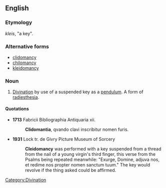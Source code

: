 ==English==

===Etymology===
{{etyl|grc}} ''kleis'', "a key".

===Alternative forms===
* [[clidomancy]]
* [[chilomancy]]
* [[kleidomancy]]

===Noun===
{{en-noun|-}}

# [[divination|Divination]] by use of a suspended key as a [[pendulum]]. A form of [[radiesthesia]].

====Quotations====
* '''1713''' Fabricii Bibliographia Antiquaria xii.
*: '''Clidomantia''', qvando clavi inscribitur nomen furis.
* '''1931''' Lock tr. de Givry Picture Museum of Sorcery
*: '''Cleidomancy''' was performed with a key suspended from a thread from the nail of a young virgin's third finger, this verse from the Psalms being repeated meanwhile: "Exurge, Domine, adjuva nos, et redime nos propter nomen sanctum tuum." The key would revolve if the thing asked could be affirmed.

[[Category:Divination]]